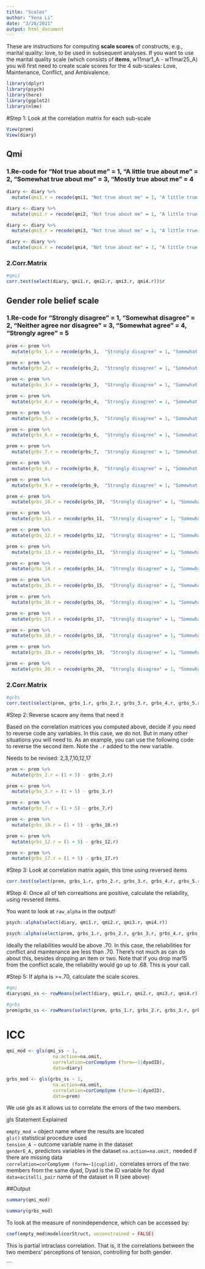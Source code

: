 ```yaml
---
title: "Scales"
author: "Yena Li"
date: "3/28/2021"
output: html_document
---
```


These are instructions for computing **scale scores** of constructs, e.g., marital quality: love, to be used in subsequent analyses. If you want to use the marital quality scale (which consists of **items**, w11mar1_A - w11mar25_A) you will first need to create scale scores for the 4 sub-scales: Love, Maintenance, Conflict, and Ambivalence.


```r
library(dplyr)
library(psych)
library(here)
library(ggplot2)
library(nlme)
```

#Step 1: Look at the correlation matrix for each sub-scale

```r
View(prem)
View(diary)
```

## Qmi

### 1.Re-code for "Not true about me" = 1, "A little true about me" = 2, "Somewhat true about me" = 3, "Mostly true about me" = 4

```r
diary <- diary %>%
  mutate(qmi1.r = recode(qmi1, "Not true about me" = 1, "A little true about me" = 2, "Somewhat true about me" = 3, "Mostly true about me" = 4))
```

```r
diary <- diary %>%
  mutate(qmi2.r = recode(qmi2, "Not true about me" = 1, "A little true about me" = 2, "Somewhat true about me" = 3, "Mostly true about me" = 4))
```

```r
diary <- diary %>%
  mutate(qmi3.r = recode(qmi3, "Not true about me" = 1, "A little true about me" = 2, "Somewhat true about me" = 3, "Mostly true about me" = 4))
```

```r
diary <- diary %>%
  mutate(qmi4.r = recode(qmi4, "Not true about me" = 1, "A little true about me" = 2, "Somewhat true about me" = 3, "Mostly true about me" = 4))
```

### 2.Corr.Matrix

```r
#qmi1`
corr.test(select(diary, qmi1.r, qmi2.r, qmi3.r, qmi4.r))$r
```

## Gender role belief scale

### 1.Re-code for "Strongly disagree" = 1, "Somewhat disagree" = 2, "Neither agree nor disagree" = 3, "Somewhat agree" = 4, "Strongly agree" = 5

```r
prem <- prem %>%
  mutate(grbs_1.r = recode(grbs_1,  "Strongly disagree" = 1, "Somewhat disagree" = 2, "Neither agree nor disagree" = 3, "Somewhat agree" = 4, "Strongly agree" = 5))
```

```r
prem <- prem %>%
  mutate(grbs_2.r = recode(grbs_2,  "Strongly disagree" = 1, "Somewhat disagree" = 2, "Neither agree nor disagree" = 3, "Somewhat agree" = 4, "Strongly agree" = 5))
```

```r
prem <- prem %>%
  mutate(grbs_3.r = recode(grbs_3,  "Strongly disagree" = 1, "Somewhat disagree" = 2, "Neither agree nor disagree" = 3, "Somewhat agree" = 4, "Strongly agree" = 5))
```

```r
prem <- prem %>%
  mutate(grbs_4.r = recode(grbs_4,  "Strongly disagree" = 1, "Somewhat disagree" = 2, "Neither agree nor disagree" = 3, "Somewhat agree" = 4, "Strongly agree" = 5))
```

```r
prem <- prem %>%
  mutate(grbs_5.r = recode(grbs_5,  "Strongly disagree" = 1, "Somewhat disagree" = 2, "Neither agree nor disagree" = 3, "Somewhat agree" = 4, "Strongly agree" = 5))
```

```r
prem <- prem %>%
  mutate(grbs_6.r = recode(grbs_6,  "Strongly disagree" = 1, "Somewhat disagree" = 2, "Neither agree nor disagree" = 3, "Somewhat agree" = 4, "Strongly agree" = 5))
```

```r
prem <- prem %>%
  mutate(grbs_7.r = recode(grbs_7,  "Strongly disagree" = 1, "Somewhat disagree" = 2, "Neither agree nor disagree" = 3, "Somewhat agree" = 4, "Strongly agree" = 5))
```

```r
prem <- prem %>%
  mutate(grbs_8.r = recode(grbs_8,  "Strongly disagree" = 1, "Somewhat disagree" = 2, "Neither agree nor disagree" = 3, "Somewhat agree" = 4, "Strongly agree" = 5))
```

```r
prem <- prem %>%
  mutate(grbs_9.r = recode(grbs_9,  "Strongly disagree" = 1, "Somewhat disagree" = 2, "Neither agree nor disagree" = 3, "Somewhat agree" = 4, "Strongly agree" = 5))
```

```r
prem <- prem %>%
  mutate(grbs_10.r = recode(grbs_10,  "Strongly disagree" = 1, "Somewhat disagree" = 2, "Neither agree nor disagree" = 3, "Somewhat agree" = 4, "Strongly agree" = 5))
```

```r
prem <- prem %>%
  mutate(grbs_11.r = recode(grbs_11,  "Strongly disagree" = 1, "Somewhat disagree" = 2, "Neither agree nor disagree" = 3, "Somewhat agree" = 4, "Strongly agree" = 5))
```

```r
prem <- prem %>%
  mutate(grbs_12.r = recode(grbs_12,  "Strongly disagree" = 1, "Somewhat disagree" = 2, "Neither agree nor disagree" = 3, "Somewhat agree" = 4, "Strongly agree" = 5))
```

```r
prem <- prem %>%
  mutate(grbs_13.r = recode(grbs_13,  "Strongly disagree" = 1, "Somewhat disagree" = 2, "Neither agree nor disagree" = 3, "Somewhat agree" = 4, "Strongly agree" = 5))
```

```r
prem <- prem %>%
  mutate(grbs_14.r = recode(grbs_14,  "Strongly disagree" = 1, "Somewhat disagree" = 2, "Neither agree nor disagree" = 3, "Somewhat agree" = 4, "Strongly agree" = 5))
```

```r
prem <- prem %>%
  mutate(grbs_15.r = recode(grbs_15,  "Strongly disagree" = 1, "Somewhat disagree" = 2, "Neither agree nor disagree" = 3, "Somewhat agree" = 4, "Strongly agree" = 5))
```

```r
prem <- prem %>%
  mutate(grbs_16.r = recode(grbs_16,  "Strongly disagree" = 1, "Somewhat disagree" = 2, "Neither agree nor disagree" = 3, "Somewhat agree" = 4, "Strongly agree" = 5))
```

```r
prem <- prem %>%
  mutate(grbs_17.r = recode(grbs_17,  "Strongly disagree" = 1, "Somewhat disagree" = 2, "Neither agree nor disagree" = 3, "Somewhat agree" = 4, "Strongly agree" = 5))
```

```r
prem <- prem %>%
  mutate(grbs_18.r = recode(grbs_18,  "Strongly disagree" = 1, "Somewhat disagree" = 2, "Neither agree nor disagree" = 3, "Somewhat agree" = 4, "Strongly agree" = 5))
```

```r
prem <- prem %>%
  mutate(grbs_19.r = recode(grbs_19,  "Strongly disagree" = 1, "Somewhat disagree" = 2, "Neither agree nor disagree" = 3, "Somewhat agree" = 4, "Strongly agree" = 5))
```

```r
prem <- prem %>%
  mutate(grbs_20.r = recode(grbs_20,  "Strongly disagree" = 1, "Somewhat disagree" = 2, "Neither agree nor disagree" = 3, "Somewhat agree" = 4, "Strongly agree" = 5))
```

### 2.Corr.Matrix

```r
#grbs`
corr.test(select(prem, grbs_1.r, grbs_2.r, grbs_3.r, grbs_4.r, grbs_5.r, grbs_6.r, grbs_7.r, grbs_8.r, grbs_9.r, grbs_10.r, grbs_11.r, grbs_12.r, grbs_13.r, grbs_14.r, grbs_15.r, grbs_16.r, grbs_17.r, grbs_18.r, grbs_19.r, grbs_20.r))$r
```

#Step 2: Reverse scaore any items that need it

Based on the correlation matrices you computed above, decide if you need to reverse code any variables. In this case, we do not. But in many other situations you will need to. As an example, you can use the following code to reverse the second item. Note the `.r` added to the new variable. 

Needs to be revised: 2,3,7,10,12,17

```r
prem <- prem %>%
  mutate(grbs_2.r = (1 + 5) - grbs_2.r)
```

```r
prem <- prem %>%
  mutate(grbs_3.r = (1 + 5) - grbs_3.r)
```

```r
prem <- prem %>%
  mutate(grbs_7.r = (1 + 5) - grbs_7.r)
```

```r
prem <- prem %>%
  mutate(grbs_10.r = (1 + 5) - grbs_10.r)
```

```r
prem <- prem %>%
  mutate(grbs_12.r = (1 + 5) - grbs_12.r)
```

```r
prem <- prem %>%
  mutate(grbs_17.r = (1 + 5) - grbs_17.r)
```

#Step 3: Look at correlation matrix again, this time using reversed items

```r
corr.test(select(prem, grbs_1.r, grbs_2.r, grbs_3.r, grbs_4.r, grbs_5.r, grbs_6.r, grbs_7.r, grbs_8.r, grbs_9.r, grbs_10.r, grbs_11.r, grbs_12.r, grbs_13.r, grbs_14.r, grbs_15.r, grbs_16.r, grbs_17.r, grbs_18.r, grbs_19.r, grbs_20.r))$r
```

#Step 4: Once all of teh correaltions are positive, calculate the reliability, using revsered items. 

You want to look at `raw_alpha` in the output!

```r
psych::alpha(select(diary, qmi1.r, qmi2.r, qmi3.r, qmi4.r))
```

```r
psych::alpha(select(prem, grbs_1.r, grbs_2.r, grbs_3.r, grbs_4.r, grbs_5.r, grbs_6.r, grbs_7.r, grbs_8.r, grbs_9.r, grbs_10.r, grbs_11.r, grbs_12.r, grbs_13.r, grbs_14.r, grbs_15.r, grbs_16.r, grbs_17.r, grbs_18.r, grbs_19.r, grbs_20.r))
```

Ideally the reliabilities would be above .70. In this case, the reliabilities for conflict and maintenance are less than .70. There's not much as can do about this, besides dropping an item or two. Note that if you drop mar15 from the conflict scale, the reliability would go up to .68. This is your call. 

#Step 5: If alpha is >=.70, calculate the scale scores.  

```r
#qmi
diary$qmi_ss <- rowMeans(select(diary, qmi1.r, qmi2.r, qmi3.r, qmi4.r), na.rm = TRUE)
```

```r
#grbs
prem$grbs_ss <- rowMeans(select(prem, grbs_1.r, grbs_2.r, grbs_3.r, grbs_4.r, grbs_5.r, grbs_6.r, grbs_7.r, grbs_8.r, grbs_9.r, grbs_10.r, grbs_11.r, grbs_12.r, grbs_13.r, grbs_14.r, grbs_15.r, grbs_16.r, grbs_17.r, grbs_18.r, grbs_19.r, grbs_20.r), na.rm = TRUE)
```

# ICC

```r
qmi_mod <- gls(qmi_ss ~ 1, 
                 na.action=na.omit, 
                 correlation=corCompSymm (form=~1|dyadID), 
                 data=diary)
```

```r
grbs_mod <- gls(grbs_ss ~ 1, 
                 na.action=na.omit, 
                 correlation=corCompSymm (form=~1|dyadID), 
                 data=prem)
```

We use gls as it allows us to correlate the errors of the two members.

gls Statement Explained  

`empty_mod =`                             object name where the results are located   
`gls()`                                    statistical procedure used  
`tension_A ~`                              outcome variable name in the dataset    
`genderE_A,`                   predictors variables in the dataset 
`na.action=na.omit,`                       needed if there are missing data  
`correlation=corCompSymm (form=~1|cuplid),`  correlates errors of the two members from the same dyad, Dyad is the ID variable for dyad      
`data=acitelli_pair`                              name of the dataset in R (see above)      


##Output

```r
summary(qmi_mod)
```
```r
summary(grbs_mod)
```

To look at the measure of nonindependence, which can be accessed by:

```r
coef(empty_mod$model$corStruct, unconstrained = FALSE)
```

This is partial intraclass correlation.  That is, it the correlations between the two members' perceptions of tension, controlling for both gender.   

```

